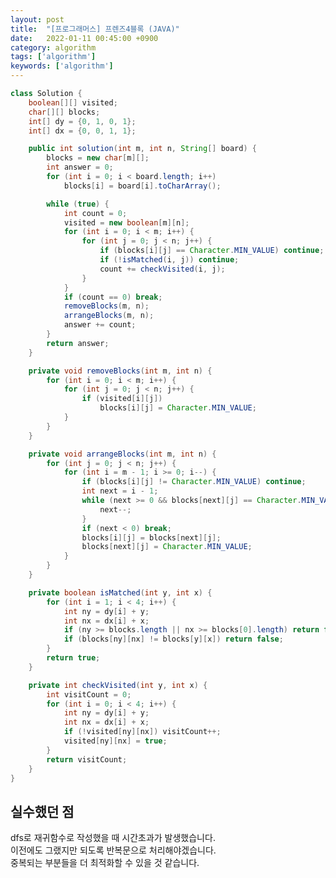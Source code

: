 ```yaml
---
layout: post
title:  "[프로그래머스] 프렌즈4블록 (JAVA)"
date:   2022-01-11 00:45:00 +0900
category: algorithm
tags: ['algorithm']
keywords: ['algorithm']
---
```


```java
class Solution {
    boolean[][] visited;
    char[][] blocks;
    int[] dy = {0, 1, 0, 1};
    int[] dx = {0, 0, 1, 1};

    public int solution(int m, int n, String[] board) {
        blocks = new char[m][];
        int answer = 0;
        for (int i = 0; i < board.length; i++)
            blocks[i] = board[i].toCharArray();

        while (true) {
            int count = 0;
            visited = new boolean[m][n];
            for (int i = 0; i < m; i++) {
                for (int j = 0; j < n; j++) {
                    if (blocks[i][j] == Character.MIN_VALUE) continue;
                    if (!isMatched(i, j)) continue;
                    count += checkVisited(i, j);
                }
            }
            if (count == 0) break;
            removeBlocks(m, n);
            arrangeBlocks(m, n);
            answer += count;
        }
        return answer;
    }

    private void removeBlocks(int m, int n) {
        for (int i = 0; i < m; i++) {
            for (int j = 0; j < n; j++) {
                if (visited[i][j])
                    blocks[i][j] = Character.MIN_VALUE;
            }
        }
    }

    private void arrangeBlocks(int m, int n) {
        for (int j = 0; j < n; j++) {
            for (int i = m - 1; i >= 0; i--) {
                if (blocks[i][j] != Character.MIN_VALUE) continue;
                int next = i - 1;
                while (next >= 0 && blocks[next][j] == Character.MIN_VALUE) {
                    next--;
                }
                if (next < 0) break;
                blocks[i][j] = blocks[next][j];
                blocks[next][j] = Character.MIN_VALUE;
            }
        }
    }

    private boolean isMatched(int y, int x) {
        for (int i = 1; i < 4; i++) {
            int ny = dy[i] + y;
            int nx = dx[i] + x;
            if (ny >= blocks.length || nx >= blocks[0].length) return false;
            if (blocks[ny][nx] != blocks[y][x]) return false;
        }
        return true;
    }

    private int checkVisited(int y, int x) {
        int visitCount = 0;
        for (int i = 0; i < 4; i++) {
            int ny = dy[i] + y;
            int nx = dx[i] + x;
            if (!visited[ny][nx]) visitCount++;
            visited[ny][nx] = true;
        }
        return visitCount;
    }
}
```

## 실수했던 점
dfs로 재귀함수로 작성했을 때 시간초과가 발생했습니다.  
이전에도 그랬지만 되도록 반복문으로 처리해야겠습니다.  
중복되는 부분들을 더 최적화할 수 있을 것 같습니다.  